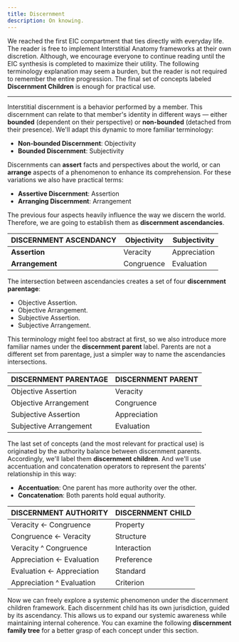```yaml
---
title: Discernment
description: On knowing.
---
```


We reached the first EIC compartment that ties directly with everyday life. The reader is free to implement Interstitial Anatomy frameworks at their own discretion. Although, we encourage everyone to continue reading until the EIC synthesis is completed to maximize their utility. The following terminology explanation may seem a burden, but the reader is not required to remember the entire progression. The final set of concepts labeled **Discernment Children** is enough for practical use.

---

Interstitial discernment is a behavior performed by a member. This discernment can relate to that member's identity in different ways — either **bounded** (dependent on their perspective) or **non-bounded** (detached from their presence). We'll adapt this dynamic to more familiar terminology:

- **Non-bounded Discernment**: Objectivity
- **Bounded Discernment**: Subjectivity

Discernments can **assert** facts and perspectives about the world, or can **arrange** aspects of a phenomenon to enhance its comprehension. For these variations we also have practical terms:

- **Assertive Discernment**: Assertion
- **Arranging Discernment**: Arrangement

The previous four aspects heavily influence the way we discern the world. Therefore, we are going to establish them as **discernment ascendancies**. 

| **DISCERNMENT ASCENDANCY** | **Objectivity** | **Subjectivity** |
|---|---|---|
| **Assertion** | Veracity | Appreciation | 
| **Arrangement** | Congruence | Evaluation |

The intersection between ascendancies creates a set of four **discernment parentage**:
- Objective Assertion. 
- Objective Arrangement.
- Subjective Assertion.
- Subjective Arrangement.

This terminology might feel too abstract at first, so we also introduce more familiar names under the **discernment parent** label. Parents are not a different set from parentage, just a simpler way to name the ascendancies intersections.

| **DISCERNMENT PARENTAGE** | **DISCERNMENT PARENT** |
|---|---|
| Objective Assertion | Veracity |
| Objective Arrangement | Congruence |
| Subjective Assertion | Appreciation |
| Subjective Arrangement | Evaluation |

The last set of concepts (and the most relevant for practical use) is originated by the authority balance between discernment parents. Accordingly, we'll label them **discernment children**. And we'll use accentuation and concatenation operators to represent the parents' relationship in this way:
- **Accentuation**: One parent has more authority over the other.
- **Concatenation**: Both parents hold equal authority.

| **DISCERNMENT AUTHORITY** | **DISCERNMENT CHILD** |
|---|---|
| Veracity ← Congruence | Property |
| Congruence ← Veracity | Structure |
| Veracity ^ Congruence | Interaction |
| Appreciation ← Evaluation | Preference |
| Evaluation ← Appreciation | Standard |
| Appreciation ^ Evaluation | Criterion |

Now we can freely explore a systemic phenomenon under the discernment children framework. Each discernment child has its own jurisdiction, guided by its ascendancy. This allows us to expand our systemic awareness while maintaining internal coherence. You can examine the following **discernment family tree** for a better grasp of each concept under this section.

<Image
  src="/images/discernment-family-tree.svg"
  alt=""
  width={300}
  height={137}
  className="w-full"
/>